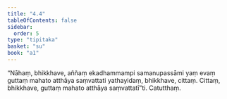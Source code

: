 ```yaml
---
title: "4.4"
tableOfContents: false
sidebar:
  order: 5
type: "tipitaka"
basket: "su"
book: "a1"
---
```



<DynamicBreadcrumb />

<Division number="34" book="a1" bookNo="15" page="6">

<Paragraph number="72" book="a1">
“Nāhaṃ, bhikkhave, aññaṃ ekadhammampi samanupassāmi yaṃ evaṃ guttaṃ mahato atthāya saṃvattati yathayidaṃ, bhikkhave, cittaṃ. Cittaṃ, bhikkhave, guttaṃ mahato atthāya saṃvattatī”ti.

</Paragraph>
</Division>

<Paragraph number="73" type="center" book="a1">
Catutthaṃ.
</Paragraph>